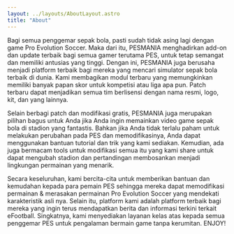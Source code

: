 ```yaml
---
layout: ../layouts/AboutLayout.astro
title: "About"
---
```


Bagi semua penggemar sepak bola, pasti sudah tidak asing lagi dengan game Pro Evolution Soccer. Maka dari itu, PESMANIA menghadirkan add-on dan update terbaik bagi semua gamer terutama PES, untuk tetap semangat dan memiliki antusias yang tinggi. Dengan ini, PESMANIA juga berusaha menjadi platform terbaik bagi mereka yang mencari simulator sepak bola terbaik di dunia. Kami membagikan modul terbaru yang memungkinkan memiliki banyak papan skor untuk kompetisi atau liga apa pun. Patch terbaru dapat menjadikan semua tim berlisensi dengan nama resmi, logo, kit, dan yang lainnya.

Selain berbagi patch dan modifikasi gratis, PESMANIA juga merupakan pilihan bagus untuk Anda jika Anda ingin memainkan video game sepak bola di stadion yang fantastis. Bahkan jika Anda tidak terlalu paham untuk melakukan perubahan pada PES dan memodifikasinya, Anda dapat menggunakan bantuan tutorial dan trik yang kami sediakan. Kemudian, ada juga bermacam tools untuk modifikasi semua itu yang kami share untuk dapat mengubah stadion dan pertandingan membosankan menjadi lingkungan permainan yang menarik.

Secara keseluruhan, kami bercita-cita untuk memberikan bantuan dan kemudahan kepada para pemain PES sehingga mereka dapat memodifikasi permainan & merasakan permainan Pro Evolution Soccer yang mendekati karakteristik asli nya. Selain itu, platform kami adalah platform terbaik bagi mereka yang ingin terus mendapatkan berita dan informasi terkini terkait eFootball. Singkatnya, kami menyediakan layanan kelas atas kepada semua penggemar PES untuk pengalaman bermain game tanpa kerumitan. ENJOY!
